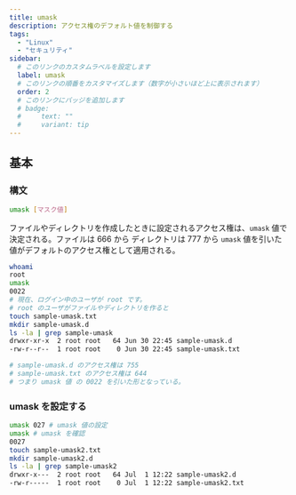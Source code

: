 ```yaml
---
title: umask
description: アクセス権のデフォルト値を制御する
tags:
  - "Linux"
  - "セキュリティ"
sidebar:
  # このリンクのカスタムラベルを設定します
  label: umask
  # このリンクの順番をカスタマイズします（数字が小さいほど上に表示されます）
  order: 2
  # このリンクにバッジを追加します
  # badge:
  #     text: ""
  #     variant: tip
---
```



## 基本

### 構文

```bash frame=none
umask [マスク値]
```

ファイルやディレクトリを作成したときに設定されるアクセス権は、`umask` 値で決定される。ファイルは 666 から ディレクトリは 777 から `umask` 値を引いた値がデフォルトのアクセス権として適用される。

```bash frame=none
whoami
root
umask
0022
# 現在、ログイン中のユーザが root です。
# root のユーザがファイルやディレクトリを作ると
touch sample-umask.txt
mkdir sample-umask.d
ls -la | grep sample-umask
drwxr-xr-x  2 root root   64 Jun 30 22:45 sample-umask.d
-rw-r--r--  1 root root    0 Jun 30 22:45 sample-umask.txt

# sample-umask.d のアクセス権は 755
# sample-umask.txt のアクセス権は 644
# つまり umask 値 の 0022 を引いた形となっている。
```

### umask を設定する

```bash frame=none
umask 027 # umask 値の設定
umask # umask を確認
0027
touch sample-umask2.txt
mkdir sample-umask2.d
ls -la | grep sample-umask2
drwxr-x---  2 root root   64 Jul  1 12:22 sample-umask2.d
-rw-r-----  1 root root    0 Jul  1 12:22 sample-umask2.txt
```
